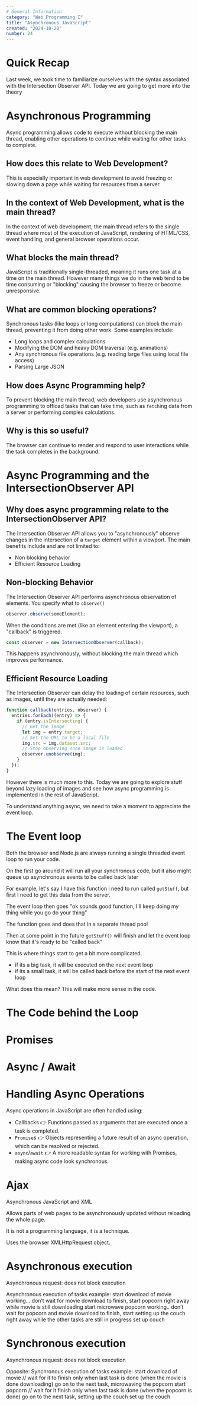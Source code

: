 ```yaml
---
# General Information
category: "Web Programming I"
title: "Asynchronous JavaScript"
created: "2024-10-20"
number: 24
---
```


# Quick Recap

Last week, we took time to familiarize ourselves with the syntax associated with the Intersection Observer API. Today we are going to get more into the theory

# Asynchronous Programming

Async programming allows code to execute without blocking the main thread, enabling other operations to continue while waiting for other tasks to complete.

## How does this relate to Web Development?

This is especially important in web development to avoid freezing or slowing down a page while waiting for resources from a server.

## In the context of Web Development, what is the main thread?

In the context of web development, the main thread refers to the single thread where most of the execution of JavaScript, rendering of HTML/CSS, event handling, and general browser operations occur.

## What blocks the main thread?

JavaScript is traditionally single-threaded, meaning it runs one task at a time on the main thread. However many things we do in the web tend to be time consuming or "blocking" causing the browser to freeze or become unresponsive.

## What are common blocking operations?

Synchronous tasks (like loops or long computations) can block the main thread, preventing it from doing other work. Some examples include:

- Long loops and complex calculations
- Modifying the DOM and heavy DOM traversal (e.g. animations)
- Any synchronous file operations (e.g. reading large files using local file access)
- Parsing Large JSON

## How does Async Programming help?

To prevent blocking the main thread, web developers use asynchronous programming to offload tasks that can take time, such as `fetch`ing data from a server or performing complex calculations.

## Why is this so useful?

The browser can continue to render and respond to user interactions while the task completes in the background.

# Async Programming and the IntersectionObserver API

## Why does async programming relate to the IntersectionObserver API?

The Intersection Observer API allows you to "asynchronously" observe changes in the intersection of a `target` element within a viewport. The main benefits include and are not limited to:

- Non blocking behavior
- Efficient Resource Loading

## Non-blocking Behavior

The Intersection Observer API performs asynchronous observation of elements. You specify what to `observe()`

```js
observer.observe(someElement);
```

When the conditions are met (like an element entering the viewport), a "callback" is triggered.

```js
const observer = new IntersectionObserver(callback);
```

This happens asynchronously, without blocking the main thread which improves performance.

## Efficient Resource Loading

The Intersection Observer can delay the loading of certain resources, such as images, until they are actually needed:

```js
function callback(entries, observer) {
  entries.forEach((entry) => {
    if (entry.isIntersecting) {
      // Get the image
      let img = entry.target;
      // Set the URL to be a local file
      img.src = img.dataset.src;
      // Stop observing once image is loaded
      observer.unobserve(img);
    }
  });
}
```

However there is much more to this. Today we are going to explore stuff beyond lazy loading of images and see how async programming is implemented in the rest of JavaScript.

To understand anything async, we need to take a moment to appreciate the event loop.

# The Event loop

Both the browser and Node.js are always running a single threaded event loop to run your code.

On the first go around it will run all your synchronous code, but it also might queue up asynchronous events to be called back later

For example, let's say I have this function i need to run called `getStuff`, but first I need to get this data from the server.

The event loop then goes "ok sounds good function, I'll keep doing my thing while you go do your thing"

The function goes and does that in a separate thread pool

Then at some point in the future `getStuff()` will finish and let the event loop know that it's ready to be "called back"

This is where things start to get a bit more complicated.

- if its a big task, it will be executed on the next event loop
- if its a small task, it will be called back before the start of the next event loop

What does this mean? This will make more sense in the code.

# The Code behind the Loop

# Promises

# Async / Await

# Handling Async Operations

Async operations in JavaScript are often handled using:

- Callbacks 👉 Functions passed as arguments that are executed once a task is completed.
- `Promise`s 👉 Objects representing a future result of an async operation, which can be resolved or rejected.
- `async`/`await` 👉 A more readable syntax for working with Promises, making async code look synchronous.

# Ajax

Asynchronous JavaScript and XML

Allows parts of web pages to be asynchronously updated without reloading the whole page.

It is not a programming language, it is a technique.

Uses the browser XMLHttpRequest object.

# Asynchronous execution

Asynchronous request: does not block execution

Asynchronous execution of tasks example:
start download of movie working…
don’t wait for movie download to finish, start popcorn right away while movie is still downloading
start microwave popcorn working..
don’t wait for popcorn and movie download to finish, start setting up the couch right away while
the other tasks are still in progress
set up couch

# Synchronous execution

Asynchronous request: does not block execution

Opposite: Synchronous execution of tasks example:
start download of movie // wait for it to finish
only when last task is done (when the movie is done downloading) go on to the next task,
microwaving the popcorn
start popcorn // wait for it finish
only when last task is done (when the popcorn is done) go on to the next task, setting up the
couch
set up the couch
